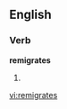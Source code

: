 ==English==

===Verb===
'''remigrates'''

# {{third-person singular of|[[remigrate]]}}

[[vi:remigrates]]